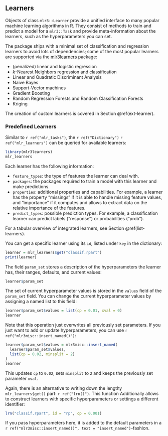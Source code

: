 ## Learners {#learners}

Objects of class `mlr3::Learner` provide a unified interface to many popular machine learning algorithms in R.
They consist of methods to train and predict a model for a `mlr3::Task` and provide meta-information about the learners, such as the hyperparameters you can set.

The package ships with a minimal set of classification and regression learners to avoid lots of dependencies;
some of the most popular learners are supported via the [mlr3learners](https://mlr3learners.mlr-org.com) package:

* (penalized) linear and logistic regression
* $k$-Nearest Neighbors regression and classification
* Linear and Quadratic Discriminant Analysis
* Naive Bayes
* Support-Vector machines
* Gradient Boosting
* Random Regression Forests and Random Classification Forests
* Kriging

The creation of custom learners is covered in Section \@ref(ext-learner).

### Predefined Learners

Similar to `r ref("mlr_tasks")`, the `r ref("Dictionary")` `r ref("mlr_learners")` can be queried for available learners:

```r
library(mlr3learners)
mlr_learners
```

Each learner has the following information:

* `feature_types`: the type of features the learner can deal with.
* `packages`: the packages required to train a model with this learner and make predictions.
* `properties`: additional properties and capabilities.
  For example, a learner has the property "missings" if it is able to handle missing feature values, and "importance" if it computes and allows to extract data on the relative importance of the features.
* `predict_types`: possible prediction types. For example, a classification learner can predict labels ("response") or probabilities ("prob").

For a tabular overview of integrated learners, see Section \@ref(list-learners).


You can get a specific learner using its `id`, listed under `key` in the dictionary:

```r
learner = mlr_learners$get("classif.rpart")
print(learner)
```

The field `param_set` stores a description of the hyperparameters the learner has, their ranges, defaults, and current values:

```r
learner$param_set
```

The set of current hyperparameter values is stored in the `values` field of the `param_set` field.
You can change the current hyperparameter values by assigning a named list to this field:

```r
learner$param_set$values = list(cp = 0.01, xval = 0)
learner
```
Note that this operation just overwrites all previously set parameters.
If you just want to add or update hyperparameters, you can use `r ref("mlr3misc::insert_named()")`:
```r
learner$param_set$values = mlr3misc::insert_named(
  learner$param_set$values,
  list(cp = 0.02, minsplit = 2)
)
learner
```
This updates `cp` to `0.02`, sets `minsplit` to `2` and keeps the previously set parameter `xval`.

Again, there is an alternative to writing down the lengthy `mlr_learners$get()` part: `r ref("lrn()")`.
This function Additionally allows to construct learners with specific hyperparameters or settings a different identifier:
```r
lrn("classif.rpart", id = "rp", cp = 0.001)
```
If you pass hyperparameters here, it is added to the default parameters in a `r ref("mlr3misc::insert_named()", text = "insert_named")`-fashion.
